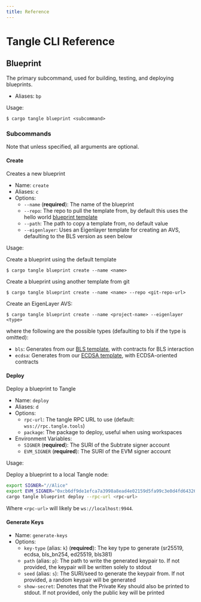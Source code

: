 ```yaml
---
title: Reference
---
```


# Tangle CLI Reference

## Blueprint

The primary subcommand, used for building, testing, and deploying blueprints.

- Aliases: `bp`

Usage:

```shell
$ cargo tangle blueprint <subcommand>
```

### Subcommands

Note that unless specified, all arguments are optional.

#### Create

Creates a new blueprint

- Name: `create`
- Aliases: `c`
- Options:
  - `--name` (**required**): The name of the blueprint
  - `--repo`: The repo to pull the template from, by default this uses the hello world [blueprint template](https://github.com/tangle-network/blueprint-template)
  - `--path`: The path to copy a template from, no default value
  - `--eigenlayer`: Uses an Eigenlayer template for creating an AVS, defaulting to the BLS version as seen below

Usage:

Create a blueprint using the default template

```shell
$ cargo tangle blueprint create --name <name>
```

Create a blueprint using another template from git

```shell
$ cargo tangle blueprint create --name <name> --repo <git-repo-url>
```

Create an EigenLayer AVS:

```shell
$ cargo tangle blueprint create --name <project-name> --eigenlayer <type>
```
where the following are the possible types (defaulting to bls if the type is omitted):
  - `bls`: Generates from our [BLS template](https://github.com/tangle-network/eigenlayer-bls-template), with contracts for BLS interaction
  - `ecdsa`: Generates from our [ECDSA template](https://github.com/tangle-network/eigenlayer-ecdsa-template), with ECDSA-oriented contracts

#### Deploy

Deploy a blueprint to Tangle

- Name: `deploy`
- Aliases: `d`
- Options:
  - `rpc-url`: The tangle RPC URL to use (default: `wss://rpc.tangle.tools`)
  - `package`: The package to deploy, useful when using workspaces
- Environment Variables:
  - `SIGNER` (**required**): The SURI of the Subtrate signer account
  - `EVM_SIGNER` (**required**): The SURI of the EVM signer account

Usage:

Deploy a blueprint to a local Tangle node:

```bash
export SIGNER="//Alice"
export EVM_SIGNER="0xcb6df9de1efca7a3998a8ead4e02159d5fa99c3e0d4fd6432667390bb4726854"
cargo tangle blueprint deploy --rpc-url <rpc-url>
```

Where `<rpc-url>` will likely be `ws://localhost:9944`.

#### Generate Keys

- Name: `generate-keys`
- Options:
  - `key-type` (alias: `k`) (**required**): The key type to generate (sr25519, ecdsa, bls_bn254, ed25519, bls381)
  - `path` (alias: `p`): The path to write the generated keypair to. If not provided, the keypair will be written solely to stdout
  - `seed` (alias: `s`): The SURI/seed to generate the keypair from. If not provided, a random keypair will be generated
  - `show-secret`: Denotes that the Private Key should also be printed to stdout. If not provided, only the public key will be printed
